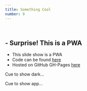 ```yaml
---
title: Something Cool
number: 9
---
```

<br />

## - Surprise! This is a PWA

- This slide show is a PWA
- Code can be found [here](https://github.com/alpiepho/pwa-presentation)
- Hosted on GitHub GH-Pages [here](https://alpiepho.github.io/pwa-presentation)

Cue to show dark...

Cue to show app...